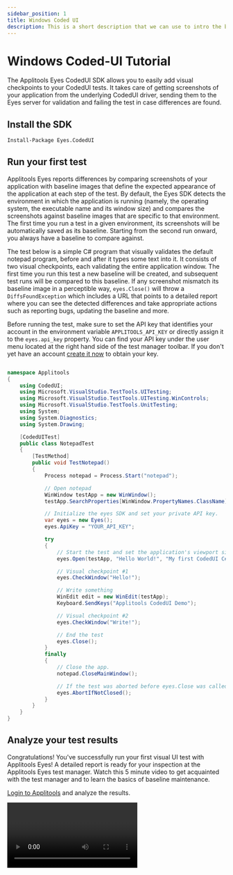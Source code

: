 ```yaml
---
sidebar_position: 1
title: Windows Coded UI
description: This is a short description that we can use to intro the box
---
```


# Windows Coded-UI Tutorial

The Applitools Eyes CodedUI SDK allows you to easily add visual checkpoints to your CodedUI tests. It takes care of getting screenshots of your application from the underlying CodedUI driver, sending them to the Eyes server for validation and failing the test in case differences are found.


## Install the SDK
```bash
Install-Package Eyes.CodedUI
```

## Run your first test
Applitools Eyes reports differences by comparing screenshots of your application with baseline images that define the expected appearance of the application at each step of the test. By default, the Eyes SDK detects the environment in which the application is running (namely, the operating system, the executable name and its window size) and compares the screenshots against baseline images that are specific to that environment. The first time you run a test in a given environment, its screenshots will be automatically saved as its baseline. Starting from the second run onward, you always have a baseline to compare against.

The test below is a simple C# program that visually validates the default notepad program, before and after it types some text into it. It consists of two visual checkpoints, each validating the entire application window. The first time you run this test a new baseline will be created, and subsequent test runs will be compared to this baseline. If any screenshot mismatch its baseline image in a perceptible way, `eyes.Close()` will throw a `DiffsFoundException` which includes a URL that points to a detailed report where you can see the detected differences and take appropriate actions such as reporting bugs, updating the baseline and more.

Before running the test, make sure to set the API key that identifies your account in the environment variable `APPLITOOLS_API_KEY` or directly assign it to the `eyes.api_key` property. You can find your API key under the user menu located at the right hand side of the test manager toolbar. If you don't yet have an account [create it now](https://applitools.com/sign-up) to obtain your key.

```csharp

namespace Applitools
{
    using CodedUI;
    using Microsoft.VisualStudio.TestTools.UITesting;
    using Microsoft.VisualStudio.TestTools.UITesting.WinControls;
    using Microsoft.VisualStudio.TestTools.UnitTesting;
    using System;
    using System.Diagnostics;
    using System.Drawing;

    [CodedUITest]
    public class NotepadTest
    {
        [TestMethod]
        public void TestNotepad()
        {
            Process notepad = Process.Start("notepad");

            // Open notepad
            WinWindow testApp = new WinWindow();
            testApp.SearchProperties[WinWindow.PropertyNames.ClassName] = "Notepad";

            // Initialize the eyes SDK and set your private API key.
            var eyes = new Eyes();
            eyes.ApiKey = "YOUR_API_KEY";

            try
            {
                // Start the test and set the application's viewport size to 800x600
                eyes.Open(testApp, "Hello World!", "My first CodedUI C# test", new Size(800, 600));

                // Visual checkpoint #1
                eyes.CheckWindow("Hello!");

                // Write something
                WinEdit edit = new WinEdit(testApp);
                Keyboard.SendKeys("Applitools CodedUI Demo");

                // Visual checkpoint #2
                eyes.CheckWindow("Write!");

                // End the test
                eyes.Close();
            }
            finally
            {
                // Close the app.
                notepad.CloseMainWindow();

                // If the test was aborted before eyes.Close was called, ends the test as aborted.
                eyes.AbortIfNotClosed();
            }
        }
    }
}
```


## Analyze your test results
Congratulations! You've successfully run your first visual UI test with Applitools Eyes! A detailed report is ready for your inspection at the Applitools Eyes test manager. Watch this 5 minute video to get acquainted with the test manager and to learn the basics of baseline maintenance.

[Login to Applitools](https://applitools.com/users/login) and analyze the results.

<Video embedUrl="https://www.youtube.com/embed/W0GdsOdg7Xw?rel=0" />


